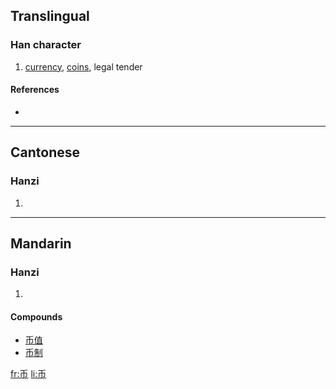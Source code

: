 {{see|幣}}
==Translingual==

===Han character===
{{Han char|rn=50|rad=巾|as=01|sn=4|four=|canj=竹中月 (HLB)}}

# [[currency]], [[coin]]s, legal tender

====References====
* {{Han ref|kx=0328.021|dkj=08774|dj=0632.120|hdz=10728.030|uh=5E01|ud=24065}}

----

==Cantonese==

===Hanzi===
{{yue-hanzi|jyut=|y=bai6}}

# {{defn|Cantonese}}

----

==Mandarin==

===Hanzi===
{{cmn-hanzi|tra=幣|pin=[[bì]] ([[bi4]])|wg=pi<sup>4</sup>}}

# {{defn|Mandarin}}

====Compounds====
* [[币值]]
* [[币制]]

[[fr:币]]
[[li:币]]